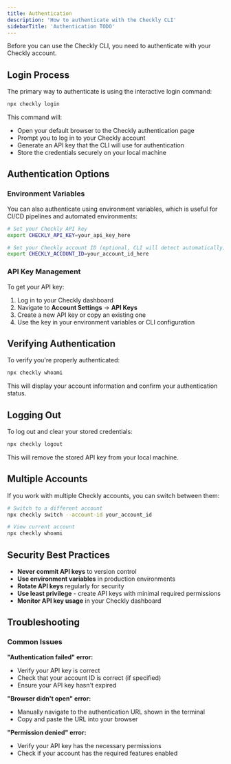 ```yaml
---
title: Authentication
description: 'How to authenticate with the Checkly CLI'
sidebarTitle: 'Authentication TODO'
---
```

Before you can use the Checkly CLI, you need to authenticate with your Checkly account.

## Login Process

The primary way to authenticate is using the interactive login command:

```bash Terminal
npx checkly login
```

This command will:
- Open your default browser to the Checkly authentication page
- Prompt you to log in to your Checkly account
- Generate an API key that the CLI will use for authentication
- Store the credentials securely on your local machine

## Authentication Options

### Environment Variables

You can also authenticate using environment variables, which is useful for CI/CD pipelines and automated environments:

```bash Terminal
# Set your Checkly API key
export CHECKLY_API_KEY=your_api_key_here

# Set your Checkly account ID (optional, CLI will detect automatically)
export CHECKLY_ACCOUNT_ID=your_account_id_here
```

### API Key Management

To get your API key:

1. Log in to your Checkly dashboard
2. Navigate to **Account Settings** → **API Keys**
3. Create a new API key or copy an existing one
4. Use the key in your environment variables or CLI configuration

## Verifying Authentication

To verify you're properly authenticated:

```bash Terminal
npx checkly whoami
```

This will display your account information and confirm your authentication status.

## Logging Out

To log out and clear your stored credentials:

```bash Terminal
npx checkly logout
```

This will remove the stored API key from your local machine.

## Multiple Accounts

If you work with multiple Checkly accounts, you can switch between them:

```bash Terminal
# Switch to a different account
npx checkly switch --account-id your_account_id

# View current account
npx checkly whoami
```

## Security Best Practices

- **Never commit API keys** to version control
- **Use environment variables** in production environments
- **Rotate API keys** regularly for security
- **Use least privilege** - create API keys with minimal required permissions
- **Monitor API key usage** in your Checkly dashboard

## Troubleshooting

### Common Issues

**"Authentication failed" error:**
- Verify your API key is correct
- Check that your account ID is correct (if specified)
- Ensure your API key hasn't expired

**"Browser didn't open" error:**
- Manually navigate to the authentication URL shown in the terminal
- Copy and paste the URL into your browser

**"Permission denied" error:**
- Verify your API key has the necessary permissions
- Check if your account has the required features enabled
